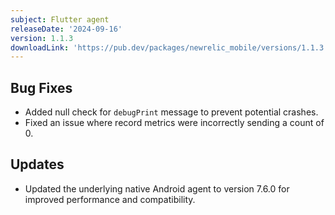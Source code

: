 ```yaml
---
subject: Flutter agent
releaseDate: '2024-09-16'
version: 1.1.3
downloadLink: 'https://pub.dev/packages/newrelic_mobile/versions/1.1.3'
---
```


## Bug Fixes
- Added null check for `debugPrint` message to prevent potential crashes.
- Fixed an issue where record metrics were incorrectly sending a count of 0.


## Updates
- Updated the underlying native Android agent to version 7.6.0 for improved performance and compatibility.
